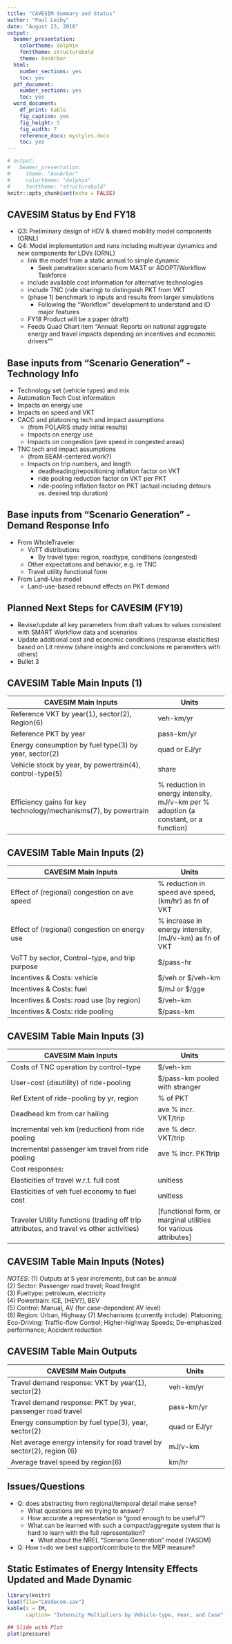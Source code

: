 ```yaml
---
title: "CAVESIM Summary and Status"
author: "Paul Leiby"
date: "August 23, 2018"
output:
  beamer_presentation:
    colortheme: dolphin
    fonttheme: structurebold
    theme: AnnArbor
  html:
    number_sections: yes
    toc: yes
  pdf_document:
    number_sections: yes
    toc: yes
  word_document:
    df_print: kable
    fig_caption: yes
    fig_height: 5
    fig_width: 7
    reference_docx: mystyles.docx
    toc: yes
---
```


```r
# output:
#   beamer_presentation:
#     theme: "AnnArbor"
#     colortheme: "dolphin"
#     fonttheme: "structurebold"
knitr::opts_chunk$set(echo = FALSE)
```

## CAVESIM Status by End FY18

- Q3: Preliminary design of HDV & shared mobility model components (ORNL)
- Q4: Model implementation and runs including multiyear dynamics and new components for LDVs (ORNL)
	- link the model from a static annual to simple dynamic
		- Seek penetration scenario from MA3T or ADOPT/Workflow Taskforce
	- include available cost information for alternative technologies
	- include TNC (ride sharing) to distinguish PKT from VKT
	- (phase 1) benchmark to inputs and results from larger simulations
		- Following the "Workflow" development to understand and ID major features 
	- FY18 Product will be a paper (draft)
    - Feeds Quad Chart item "Annual: Reports on national aggregate energy and travel impacts depending on incentives and economic drivers""

## Base inputs from "Scenario Generation"    -    Technology Info
- Technology set (vehicle types) and mix
- Automation Tech Cost information
- Impacts on energy use
- Impacts on speed and VKT
- CACC and platooning tech and impact assumptions
	- (from POLARIS study initial results)
	- Impacts on energy use
	- Impacts on congestion (ave speed in congested areas)
- TNC tech and impact assumptions
	- (from BEAM-centered work?)
	- Impacts on trip numbers, and length
		- deadheading/repositioning inflation factor on VKT
		- ride pooling reduction factor on VKT per PKT
		- ride-pooling inflation factor on PKT (actual including detours vs. desired trip duration)
			
## Base inputs from "Scenario Generation" -    Demand Response Info
- From WholeTraveler
	- VoTT distributions
		- By travel type: region, roadtype, conditions (congested)
	- Other expectations and behavior, e.g. re TNC 
	- Travel utility functional form
- From Land-Use model
	- Land-use-based rebound effects on PKT demand


## Planned Next Steps for CAVESIM (FY19)

- Revise/update all key parameters from draft values to values consistent with SMART Workflow data and scenarios
- Update additional cost and economic conditions (response elasticities) based on Lit review (share insights and conclusions re parameters with others)
- Bullet 3



## CAVESIM Table Main Inputs (1)
CAVESIM Main Inputs	|Units
-------------------------------------------|---------------------
Reference VKT by year(1), sector(2), Region(6) |	veh-km/yr
Reference PKT by year	                       | pass-km/yr
Energy consumption by fuel type(3) by year, sector(2)	|quad or EJ/yr
Vehicle stock by year, by powertrain(4), control-type(5) | share
Efficiency gains for key technology/mechanisms(7), by powertrain | % reduction in energy intensity, mJ/v-km per % adoption (a constant, or a function)

## CAVESIM Table Main Inputs (2)
CAVESIM Main Inputs	|Units
-------------------------------------------|---------------------
Effect of (regional) congestion on ave speed	| % reduction in speed ave speed, (km/hr) as fn of VKT
Effect of (regional) congestion on energy use	| % increase in energy intensity, (mJ/v-km) as fn of VKT
VoTT by sector, Control-type, and trip purpose	| $/pass-hr
Incentives & Costs: vehicle						| $/veh or $/veh-km
Incentives & Costs: fuel						| $/mJ or $/gge
Incentives & Costs: road use (by region)		| $/veh-km
Incentives & Costs: ride pooling				| $/pass-km

## CAVESIM Table Main Inputs (3)
CAVESIM Main Inputs	|Units
-------------------------------------------|---------------------
Costs of TNC operation by control-type			| $/veh-km
User-cost (disutility) of ride-pooling			| $/pass-km pooled with stranger
Ref Extent of ride-pooling by yr, region	| % of PKT
Deadhead km from car hailing			| ave % incr. VKT/trip
Incremental veh km (reduction) from ride pooling	| ave % decr. VKT/trip
Incremental passenger km travel from ride pooling	| ave % incr. PKTtrip
Cost responses:                         |  
Elasticities of travel w.r.t. full cost	| unitless
Elasticities of veh fuel economy to fuel cost	| unitless
Traveler Utility functions (trading off trip attributes, and travel vs other activities)	| [functional form, or marginal utilities for various attributes]

## CAVESIM Table Main Inputs (Notes)

*NOTES*:
 (1) Outputs at 5 year increments, but can be annual	
 (2) Sector: Passenger road travel; Road freight	
 (3) Fueltype: petroleum, electricity	
 (4) Powertrain: ICE, [HEV?], BEV	
 (5) Control: Manual, AV (for case-dependent AV level)	
 (6) Region: Urban, Highway	
 (7) Mechanisms (currently include): Platooning; Eco-Driving; Traffic-flow Control; Higher-highway Speeds; De-emphasized performance; Accident reduction	

## CAVESIM Table Main Outputs

CAVESIM Main Outputs	| Units
-------------------------------------------|----------------
Travel demand response: VKT by year(1), sector(2)	| veh-km/yr
Travel demand response: PKT by year, passenger road travel	| pass-km/yr
Energy consumption by fuel type(3), year, sector(2)	| quad or EJ/yr
Net average energy intensity for road travel by sector(2), region (6)	| mJ/v-km
Average travel speed by region(6)	| km/hr



## Issues/Questions
- Q: does abstracting from regional/temporal detail make sense?
	- What questions are we trying to answer?
	- How accurate a representation is "good enough to be useful"?
	- What can be learned with such a compact/aggregate system that is hard to learn with the full representation?
		- What about the NREL "Scenario Generation" model (YASDM)
- Q: How t=do we best support/contribute to the MEP measure?


## Static Estimates of Energy Intensity Effects Updated and Made Dynamic

```r
library(knitr)
load(file="CAVdecom.sav")
kable(x = IM, 
      caption= "Intensity Multipliers by Vehicle-type, Year, and Case")
```


```r

## Slide with Plot
plot(pressure)
```
